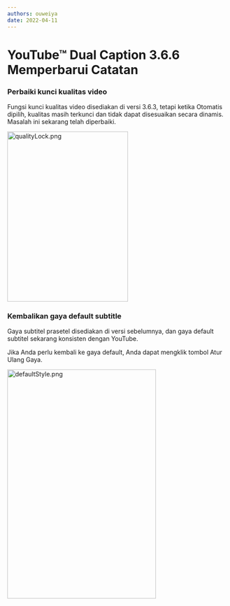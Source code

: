 ```yaml
---
authors: ouweiya
date: 2022-04-11
---
```





# YouTube™ Dual Caption 3.6.6 Memperbarui Catatan

 ### Perbaiki kunci kualitas video

 Fungsi kunci kualitas video disediakan di versi 3.6.3, tetapi ketika Otomatis dipilih, kualitas masih terkunci dan tidak dapat disesuaikan secara dinamis. Masalah ini sekarang telah diperbaiki.

<img src={qualityLock} alt="qualityLock.png" width="276" height="389" />

### Kembalikan gaya default subtitle

Gaya subtitel prasetel disediakan di versi sebelumnya, dan gaya default subtitel sekarang konsisten dengan YouTube.

Jika Anda perlu kembali ke gaya default, Anda dapat mengklik tombol Atur Ulang Gaya.

<img src={defaultStyle} alt="defaultStyle.png" width="340" height="524" />

<WebStore />